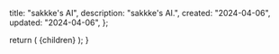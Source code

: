 
  title: "sakkke's AI",
  description: "sakkke's AI.",
  created: "2024-04-06",
  updated: "2024-04-06",
};

  return (
    <MdxLayout
      created={metadata.created}
      title={metadata.title}
      updated={metadata.updated}
    >
      {children}
    </MdxLayout>
  );
}
